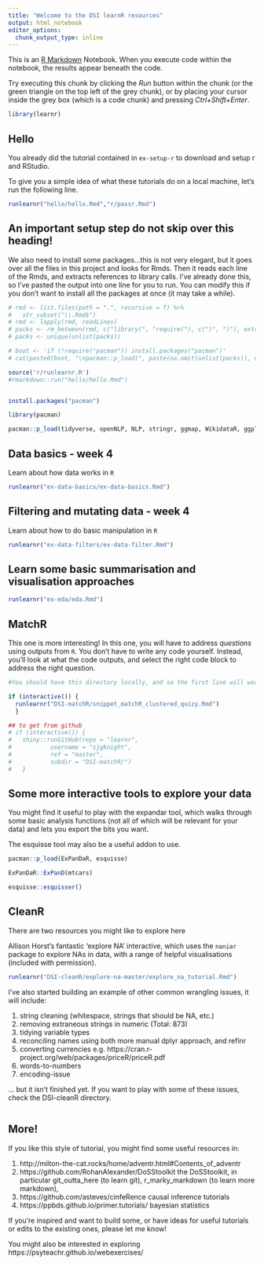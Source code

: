```yaml
---
title: "Welcome to the DSI learnR resources"
output: html_notebook
editor_options: 
  chunk_output_type: inline
---
```


This is an [R Markdown](http://rmarkdown.rstudio.com) Notebook. When you execute code within the notebook, the results appear beneath the code. 

Try executing this chunk by clicking the *Run* button within the chunk (or the green triangle on the top left of the grey chunk), or by placing your cursor inside the grey box (which is a code chunk) and pressing *Ctrl+Shift+Enter*. 

```r
library(learnr)

```


## Hello
You already did the tutorial contained in `ex-setup-r` to download and setup r and RStudio. 

To give you a simple idea of what these tutorials do on a local machine, let's run the following line. 

```r

runlearnr("hello/hello.Rmd","r/passr.Rmd")

```

## An important setup step do not skip over this heading!
We also need to install some packages...this is not very elegant, but it goes over all the files in this project and looks for Rmds. Then it reads each line of the Rmds, and extracts references to library calls. I've already done this, so I've pasted the output into one line for you to run.  You can modify this if you don't want to install all the packages at once (it may take a while). 

```r
# rmd <- list.files(path = ".", recursive = T) %>%
#   str_subset("\\.Rmd$") 
# rmd <- lapply(rmd, readLines)
# packs <- rm_between(rmd, c("library(", "require("), c(")", ")"), extract=TRUE)
# packs <- unique(unlist(packs))

# boot <- 'if (!require("pacman")) install.packages("pacman")'
# cat(paste0(boot, "\npacman::p_load(", paste(na.omit(unlist(packs)), collapse=", "), ")\n"))

source('r/runlearnr.R')
#rmarkdown::run("hello/hello.Rmd")


install.packages("pacman")

library(pacman)

pacman::p_load(tidyverse, openNLP, NLP, stringr, ggmap, WikidataR, ggplot2, psych, doBy, reshape2, knitr, lattice, learnr, dslabs, shiny, gradethis, textdata, wordcloud, ggwordcloud, wordcloud2, kableExtra, RSentiment, sentimentr, tidytext, corrplot, rsconnect, nycflights13, Lahman, qdapRegex)

```



## Data basics - week 4
Learn about how data works in `R` 
```r

runlearnr("ex-data-basics/ex-data-basics.Rmd")

```

## Filtering and mutating data - week 4
Learn about how to do basic manipulation in `R`

```r

runlearnr("ex-data-filters/ex-data-filter.Rmd")

```

## Learn some basic summarisation and visualisation approaches

```r

runlearnr("ex-eda/eda.Rmd")

```

## MatchR

This one is more interesting! In this one, you will have to address _questions_ using outputs from `R`. You don't have to write any code yourself.  Instead, you'll look at what the code outputs, and select the right code block to address the right question.

```r
#You should have this directory locally, and so the first line will work.  If you want to check you have the most current version, uncomment the github lines and run that. 

if (interactive()) {
  runlearnr("DSI-matchR/snippet_matchR_clustered_quizy.Rmd")
  }

## to get from github
# if (interactive()) {
#   shiny::runGitHub(repo = "learnr", 
#           username = "sjgknight",
#           ref = "master",
#           subdir = "DSI-matchR/")
#   }
```

## Some more interactive tools to explore your data
You might find it useful to play with the expandar tool, which walks through some basic analysis functions (not all of which will be relevant for your data) and lets you export the bits you want.

The esquisse tool may also be a useful addon to use.

```r
pacman::p_load(ExPanDaR, esquisse)

ExPanDaR::ExPanD(mtcars)

esquisse::esquisser()

```



## CleanR

There are two resources you might like to explore here

Allison Horst's fantastic 'explore NA' interactive, which uses the `naniar` package to explore NAs in data, with a range of helpful visualisations (included with permission). 

```r

runlearnr("DSI-cleanR/explore-na-master/explore_na_tutorial.Rmd")

```

I've also started building an example of other common wrangling issues, it will include:

1. string cleaning (whitespace, strings that should be NA, etc.)
1. removing extraneous strings in numeric (Total: 873)
1. tidying variable types
1. reconciling names using both more manual dplyr approach, and refinr
1. converting currencies e.g. https://cran.r-project.org/web/packages/priceR/priceR.pdf 
1. words-to-numbers
1. encoding-issue

... but it isn't finished yet. If you want to play with some of these issues, check the DSI-cleanR directory.

```r


```



## More!

If you like this style of tutorial, you might find some useful resources in:

1. http://milton-the-cat.rocks/home/adventr.html#Contents_of_adventr 
1. https://github.com/RohanAlexander/DoSStoolkit the DoSStoolkit, in particular git_outta_here (to learn git), r_marky_markdown (to learn more markdown), 
1. https://github.com/asteves/cinfeRence causal inference tutorials 
1. https://ppbds.github.io/primer.tutorials/ bayesian statistics


If you're inspired and want to build some, or have ideas for useful tutorials or edits to the existing ones, please let me know!

You might also be interested in exploring https://psyteachr.github.io/webexercises/ 